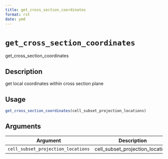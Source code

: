 ```yaml
--- 
title: get_cross_section_coordinates 
format: rst 
date: ymd 
--- 
```

# `get_cross_section_coordinates`

get_cross_section_coordinates


## Description

get local coordinates within cross section plane


## Usage

```r
get_cross_section_coordinates(cell_subset_projection_locations)
```


## Arguments

Argument      |Description
------------- |----------------
`cell_subset_projection_locations`     |     cell_subset_projection_locations


